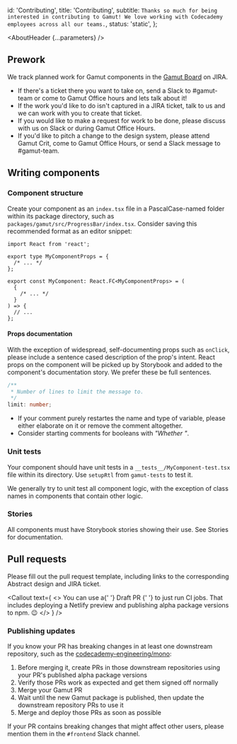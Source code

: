 

  id: 'Contributing',
  title: 'Contributing',
  subtitle: `Thanks so much for being interested in contributing to Gamut!
We love working with Codecademy employees across all our teams.`,
  status: 'static',
};

<Meta title="Meta/Contributing" />

<AboutHeader {...parameters} />

## Prework

We track planned work for Gamut components in the [Gamut Board](https://skillsoftdev.atlassian.net/jira/software/projects/GM/boards/784) on JIRA.

- If there's a ticket there you want to take on, send a Slack to #gamut-team or come to Gamut Office hours and lets talk about it!
- If the work you'd like to do isn't captured in a JIRA ticket, talk to us and we can work with you to create that ticket.
- If you would like to make a request for work to be done, please discuss with us on Slack or during Gamut Office Hours.
- If you'd like to pitch a change to the design system, please attend Gamut Crit, come to Gamut Office Hours, or send a Slack message to #gamut-team.

## Writing components

### Component structure

Create your component as an `index.tsx` file in a PascalCase-named folder within its package directory, such as `packages/gamut/src/ProgressBar/index.tsx`.
Consider saving this recommended format as an editor snippet:

```tsx
import React from 'react';

export type MyComponentProps = {
  /* ... */
};

export const MyComponent: React.FC<MyComponentProps> = (
  {
    /* ... */
  }
) => {
  // ...
};
```

#### Props documentation

With the exception of widespread, self-documenting props such as `onClick`, please include a sentence cased description of the prop's intent.
React props on the component will be picked up by Storybook and added to the component's documentation story.
We prefer these be full sentences.

```ts
/**
 * Number of lines to limit the message to.
 */
limit: number;
```

- If your comment purely restartes the name and type of variable, please either elaborate on it or remove the comment altogether.
- Consider starting comments for booleans with _"Whether "_.

### Unit tests

Your component should have unit tests in a `__tests__/MyComponent-test.tsx` file within its directory.
Use `setupRtl` from `gamut-tests` to test it.

We generally try to unit test all component logic, with the exception of class names in components that contain other logic.

### Stories

All components must have Storybook stories showing their use. See <LinkTo id='Meta/Stories'>Stories</LinkTo> for documentation.

## Pull requests

Please fill out the pull request template, including links to the corresponding Abstract design and JIRA ticket.

<Callout
  text={
    <>
      You can use a{' '}
      <Anchor
        target="_"
        href="https://help.github.com/en/github/collaborating-with-issues-and-pull-requests/about-pull-requests#draft-pull-requests"
      >
        Draft PR
      </Anchor>{' '}
      to just run CI jobs. That includes deploying a Netlify preview and
      publishing alpha package versions to npm. 😉
    </>
  }
/>

### Publishing updates

If you know your PR has breaking changes in at least one downstream repository, such as the [codecademy-engineering/mono](https://github.com/codecademy-engineering/mono):

1. Before merging it, create PRs in those downstream repositories using your PR's published alpha package versions
2. Verify those PRs work as expected and get them signed off normally
3. Merge your Gamut PR
4. Wait until the new Gamut package is published, then update the downstream repository PRs to use it
5. Merge and deploy those PRs as soon as possible

If your PR contains breaking changes that might affect other users, please mention them in the `#frontend` Slack channel.
